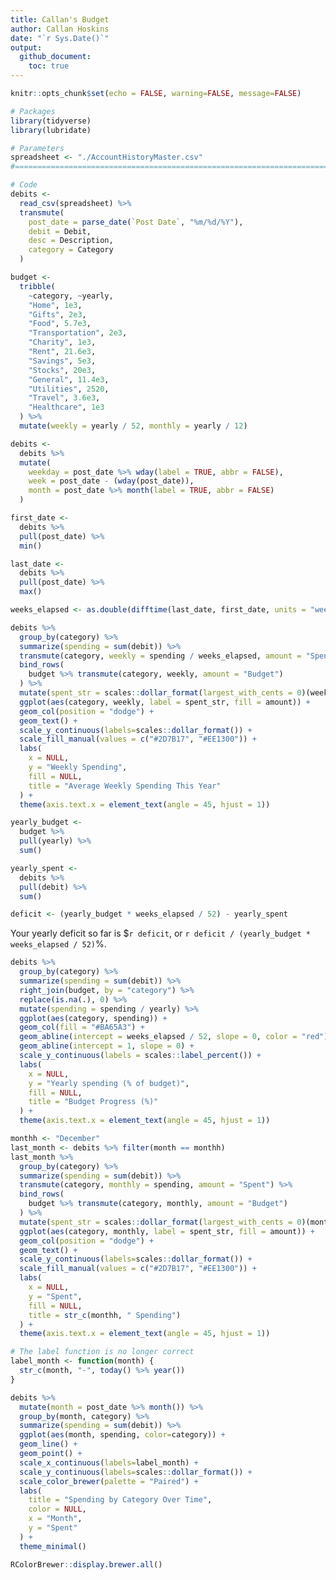 ```yaml
---
title: Callan's Budget
author: Callan Hoskins
date: "`r Sys.Date()`"
output: 
  github_document:
    toc: true
---
```


```r
knitr::opts_chunk$set(echo = FALSE, warning=FALSE, message=FALSE)
```

```r
# Packages
library(tidyverse)
library(lubridate)

# Parameters
spreadsheet <- "./AccountHistoryMaster.csv"
#===============================================================================

# Code
debits <- 
  read_csv(spreadsheet) %>% 
  transmute(
    post_date = parse_date(`Post Date`, "%m/%d/%Y"), 
    debit = Debit, 
    desc = Description, 
    category = Category
  )

budget <- 
  tribble(
    ~category, ~yearly, 
    "Home", 1e3, 
    "Gifts", 2e3, 
    "Food", 5.7e3, 
    "Transportation", 2e3, 
    "Charity", 1e3, 
    "Rent", 21.6e3, 
    "Savings", 5e3, 
    "Stocks", 20e3, 
    "General", 11.4e3, 
    "Utilities", 2520, 
    "Travel", 3.6e3, 
    "Healthcare", 1e3
  ) %>% 
  mutate(weekly = yearly / 52, monthly = yearly / 12)
```

```r
debits <- 
  debits %>% 
  mutate(
    weekday = post_date %>% wday(label = TRUE, abbr = FALSE), 
    week = post_date - (wday(post_date)), 
    month = post_date %>% month(label = TRUE, abbr = FALSE)
  )
```

```r
first_date <- 
  debits %>% 
  pull(post_date) %>% 
  min()

last_date <- 
  debits %>% 
  pull(post_date) %>% 
  max()

weeks_elapsed <- as.double(difftime(last_date, first_date, units = "weeks"))

debits %>% 
  group_by(category) %>% 
  summarize(spending = sum(debit)) %>% 
  transmute(category, weekly = spending / weeks_elapsed, amount = "Spent") %>% 
  bind_rows(
    budget %>% transmute(category, weekly, amount = "Budget")
  ) %>% 
  mutate(spent_str = scales::dollar_format(largest_with_cents = 0)(weekly)) %>% 
  ggplot(aes(category, weekly, label = spent_str, fill = amount)) + 
  geom_col(position = "dodge") + 
  geom_text() + 
  scale_y_continuous(labels=scales::dollar_format()) + 
  scale_fill_manual(values = c("#2D7B17", "#EE1300")) + 
  labs(
    x = NULL, 
    y = "Weekly Spending", 
    fill = NULL, 
    title = "Average Weekly Spending This Year"
  ) + 
  theme(axis.text.x = element_text(angle = 45, hjust = 1))
```

```r
yearly_budget <- 
  budget %>% 
  pull(yearly) %>% 
  sum()

yearly_spent <- 
  debits %>% 
  pull(debit) %>% 
  sum()

deficit <- (yearly_budget * weeks_elapsed / 52) - yearly_spent
```

Your yearly deficit so far is $`r deficit`, or `r deficit / (yearly_budget * weeks_elapsed / 52)`%.  

```r
debits %>% 
  group_by(category) %>% 
  summarize(spending = sum(debit)) %>% 
  right_join(budget, by = "category") %>% 
  replace(is.na(.), 0) %>% 
  mutate(spending = spending / yearly) %>% 
  ggplot(aes(category, spending)) + 
  geom_col(fill = "#BA65A3") + 
  geom_abline(intercept = weeks_elapsed / 52, slope = 0, color = "red") + 
  geom_abline(intercept = 1, slope = 0) + 
  scale_y_continuous(labels = scales::label_percent()) + 
  labs(
    x = NULL, 
    y = "Yearly spending (% of budget)", 
    fill = NULL, 
    title = "Budget Progress (%)"
  ) + 
  theme(axis.text.x = element_text(angle = 45, hjust = 1))
```

```r
monthh <- "December"
last_month <- debits %>% filter(month == monthh)
last_month %>% 
  group_by(category) %>% 
  summarize(spending = sum(debit)) %>% 
  transmute(category, monthly = spending, amount = "Spent") %>% 
  bind_rows(
    budget %>% transmute(category, monthly, amount = "Budget")
  ) %>% 
  mutate(spent_str = scales::dollar_format(largest_with_cents = 0)(monthly)) %>% 
  ggplot(aes(category, monthly, label = spent_str, fill = amount)) + 
  geom_col(position = "dodge") + 
  geom_text() + 
  scale_y_continuous(labels=scales::dollar_format()) + 
  scale_fill_manual(values = c("#2D7B17", "#EE1300")) + 
  labs(
    x = NULL, 
    y = "Spent", 
    fill = NULL, 
    title = str_c(monthh, " Spending")
  ) + 
  theme(axis.text.x = element_text(angle = 45, hjust = 1))
```
```r
# The label function is no longer correct
label_month <- function(month) {
  str_c(month, "-", today() %>% year())
}

debits %>% 
  mutate(month = post_date %>% month()) %>% 
  group_by(month, category) %>% 
  summarize(spending = sum(debit)) %>% 
  ggplot(aes(month, spending, color=category)) + 
  geom_line() +
  geom_point() + 
  scale_x_continuous(labels=label_month) + 
  scale_y_continuous(labels=scales::dollar_format()) + 
  scale_color_brewer(palette = "Paired") + 
  labs(
    title = "Spending by Category Over Time", 
    color = NULL, 
    x = "Month",
    y = "Spent"
  ) + 
  theme_minimal()
```
```r
RColorBrewer::display.brewer.all()
```


